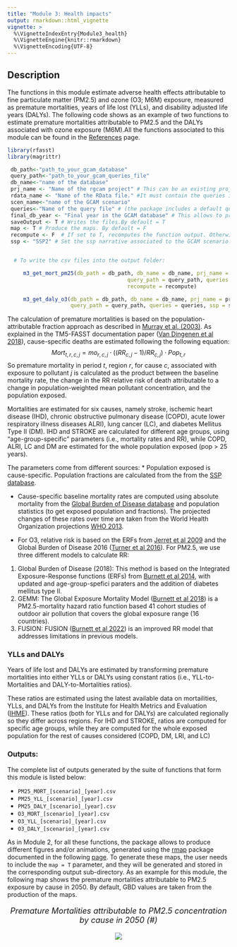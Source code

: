 ```yaml
---
title: "Module 3: Health impacts"
output: rmarkdown::html_vignette
vignette: >
  %\VignetteIndexEntry{Module3_health}
  %\VignetteEngine{knitr::rmarkdown}
  %\VignetteEncoding{UTF-8}
---
```


## Description

The functions in this module estimate adverse health effects attributable to fine particulate matter (PM2.5) and ozone (O3; M6M) exposure, measured as premature mortalities, years of life lost (YLLs), and disability adjusted life years (DALYs). The following code shows as an example of two functions to estimate premature mortalities attributable to PM2.5 and the DALYs associated with ozone exposure (M6M).All the functions associated to this module can be found in the [References](https://bc3lc.github.io/rfasst/reference/index.html) page. 


```r
library(rfasst)
library(magrittr)

 db_path<-"path_to_your_gcam_database"
 query_path<-"path_to_your_gcam_queries_file"
 db_name<-"name of the database"
 prj_name <- "Name of the rgcam project" # This can be an existing project, or, if not, this will be the name
 rdata_name <- "Name of the RData file." #It must contain the queries in a list
 scen_name<-"name of the GCAM scenario"
 queries<-"Name of the query file" # (the package includes a default query file that includes all the queries required in every function in the packae, "queries_rfasst.xml")
 final_db_year <- "Final year in the GCAM database" # This allows to process databases with user-defined "stop periods"
 saveOutput <- T # Writes the files.By default = T
 map <- T # Produce the maps. By default = F
 recompute <- F  # If set to T, recomputes the function output. Otherwise, if the output was already computed once, it uses that value and avoids repeating computations. By default = F
 ssp <- "SSP2" # Set the ssp narrative associated to the GCAM scenario. c("SSP1","SSP2","SSP3","SSP4","SSP5"). By default is SSP2


  # To write the csv files into the output folder:

     m3_get_mort_pm25(db_path = db_path, db_name = db_name, prj_name = prj_name, scen_name = scen_name, rdata_name = rdata_name, 
                                      query_path = query_path, queries = queries, ssp = ssp, saveOutput = F, final_db_year = final_db_year, 
                                      recompute = recompute)

     m3_get_daly_o3(db_path = db_path, db_name = db_name, prj_name = prj_name, scen_name = scen_name, rdata_name = rdata_name, 
                    query_path = query_path, queries = queries, ssp = ssp, saveOutput = F, final_db_year = final_db_year, recompute = recompute)


```

The calculation of premature mortalities is based on the population-attributable fraction approach as described in [Murray et al. (2003)](https://pophealthmetrics.biomedcentral.com/articles/10.1186/1478-7954-1-1). As explained in the TM5-FASST documentation paper ([Van Dingenen et al 2018](https://acp.copernicus.org/articles/18/16173/2018/acp-18-16173-2018-discussion.html)), cause-specific deaths are estimated following the following equation:
$$Mort_{t,r,c,j}=mo_{r,c,j} \cdot ((RR_{c,j}-1)/RR_{c,j})\cdot Pop_{t,r}$$
So premature mortality in period $t$, region $r$, for cause $c$, associated with exposure to pollutant $j$ is calculated as the product between the baseline mortality rate, the change in the RR relative risk of death attributable to a change in population-weighted mean pollutant concentration, and the population exposed.

Mortalities are estimated for six causes, namely stroke, ischemic heart disease (IHD), chronic obstructive pulmonary disease (COPD), acute lower respiratory illness diseases ALRI), lung cancer (LC), and diabetes Mellitus Type II (DM). IHD and STROKE are calculated for different age groups, using "age-group-specific" parameters (i.e., mortality rates and RR), while COPD, ALRI, LC and DM are estimated for the whole population exposed (pop > 25 years).

The parameters come from different sources:
* Population exposed is cause-specific. Population fractions are calculated from the from the [SSP database](https://tntcat.iiasa.ac.at/SspDb/dsd?Action=htmlpage&page=welcome).

* Cause-specific baseline mortality rates are computed using absolute mortality from the [Global Burden of Disease database](https://ghdx.healthdata.org/gbd-2019) and population statistics (to get exposed population and fractions). The projected changes of these rates over time are taken from the World Health Organization projections [WHO 2013](https://www.who.int/healthinfo/global_burden_disease/cod_2008_sources_methods.pdf). 

* For O3, relative risk is based on the ERFs from [Jerret et al 2009](https://www.nejm.org/doi/full/10.1056/nejmoa0803894) and the Global Burden of Disease 2016 ([Turner et al 2016](https://pubmed.ncbi.nlm.nih.gov/26680605/)). For PM2.5, we use three different models to calculate RR:
1. Global Burden of Disease (2018): This method is based on the Integrated Exposure-Response functions (ERFs) from [Burnett et al 2014](https://pubmed.ncbi.nlm.nih.gov/24518036/), with updated and age-group-spefici paraters and the addition of diabetes mellitus type II.
2. GEMM: The Global Exposure Mortality Model ([Burnett et al 2018](https://www.pnas.org/doi/10.1073/pnas.1803222115)) is a PM2.5-mortality hazard ratio function based 41 cohort studies of outdoor air pollution that covers the global exposure range (16 countries).
3. FUSION: FUSION ([Burnett et al 2022](https://www.sciencedirect.com/science/article/pii/S0013935121015462#abs0010)) is an improved RR model that addresses limitations in previous models.


### YLLs and DALYs
Years of life lost and DALYs are estimated by transforming premature mortalities into either YLLs or DALYs using constant ratios (i.e., YLL-to-Mortalities and DALY-to-Mortalities ratios).

These ratios are estimated using the latest available data on mortailities, YLLs, and DALYs from the Institute for Health Metrics and Evaluation ([IHME](http://www.healthdata.org/)). These ratios (both for YLLs and for DALYs) are calculated regionally so they differ across regions. For IHD and STROKE, ratios are computed for specific age groups, while they are computed for the whole exposed population for the rest of causes considered (COPD, DM, LRI, and LC)


### Outputs:

The complete list of outputs generated by the suite of functions that form this module is listed below:

* `PM25_MORT_[scenario]_[year].csv`
* `PM25_YLL_[scenario]_[year].csv`
* `PM25_DALY_[scenario]_[year].csv`
* `O3_MORT_[scenario]_[year].csv`
* `O3_YLL_[scenario]_[year].csv`
* `O3_DALY_[scenario]_[year].csv`

As in Module 2, for all these functions, the package allows to produce different figures and/or animations, generated using the [rmap](https://github.com/JGCRI/rmap) package documented in the following [page](https://jgcri.github.io/rmap/). To generate these maps, the user needs to include the `map = T` parameter, and they will be generated and stored in the corresponding output sub-directory. As an example for this module, the following map shows the premature mortalities attributable to PM2.5 exposure by cause in 2050. By default, GBD values are taken from the production of the maps.

<!-------------------------->
<!-------------------------->
<p align="center" style="font-size:18px;"> *Premature Mortalities attributable to PM2.5 concentration by cause in 2050 (#)* </p>
<p align="center"> <img src="https://raw.githubusercontent.com/bc3LC/rfasst/main/vignettes/vignetteFigs/PM2.5_mort_2050.png"></p>
<!-------------------------->
<!-------------------------->
